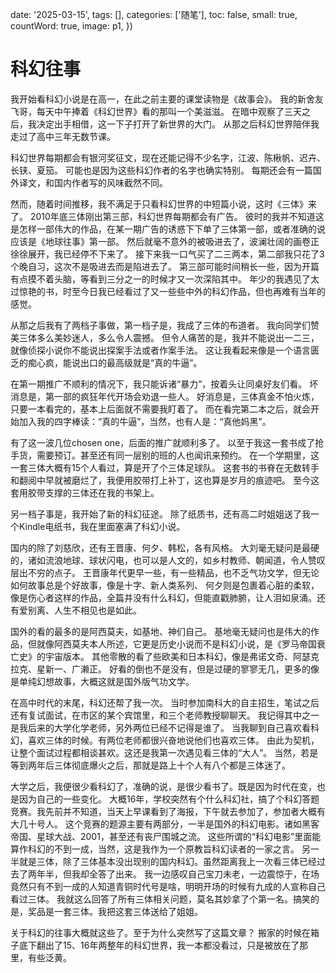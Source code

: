 
  date: '2025-03-15',
  tags: [],
  categories: ['随笔'],
  toc: false,
  small: true,
  countWord: true,
  image: p1,
})

# 科幻往事

我开始看科幻小说是在高一，在此之前主要的课堂读物是《故事会》。
我的新舍友飞哥，每天中午捧着《科幻世界》看的那叫一个美滋滋。
在暗中观察了三天之后，我决定出手相借，这一下子打开了新世界的大门。
从那之后科幻世界陪伴我走过了高中三年无数节课。

科幻世界每期都会有银河奖征文，现在还能记得不少名字，江波、陈楸帆、迟卉、长铗、夏笳。
可能也是因为这些科幻作者的名字也确实特别。
每期还会有一篇国外译文，和国内作者写的风味截然不同。

然而，随着时间推移，我不满足于只看科幻世界的中短篇小说，这时《三体》来了。
2010年底三体刚出第三部，科幻世界每期都会有广告。
彼时的我并不知道这是怎样一部伟大的作品，在某一期广告的诱惑下下单了三体第一部，或者准确的说应该是《地球往事》第一部。
然后就毫不意外的被吸进去了，波澜壮阔的画卷正徐徐展开，我已经停不下来了。
接下来我一口气买了二三两本，第二部我只花了3个晚自习，这次不是吸进去而是陷进去了。
第三部可能时间稍长一些，因为开篇有点摸不着头脑，等看到三分之一的时候才又一次深陷其中。
年少的我遇见了太过惊艳的书，时至今日我已经看过了又一些些中外的科幻作品，但也再难有当年的感觉。

从那之后我有了两档子事做，第一档子是，我成了三体的布道者。
我向同学们赞美三体多么美妙迷人，多么令人震撼。
但令人痛苦的是，我并不能说出一二三，就像侦探小说你不能说出探案手法或者作案手法。
这让我看起来像是一个语言匮乏的痴心疯，能说出口的最高级就是“真的牛逼”。

在第一期推广不顺利的情况下，我只能诉诸“暴力”，按着头让同桌好友们看。
坏消息是，第一部的疯狂年代开场会劝退一些人。
好消息是，三体真金不怕火炼，只要一本看完的，基本上后面就不需要我盯着了。
而在看完第二本之后，就会开始加入我的四字棒读：“真的牛逼”，当然，也有人是：“真他妈黑”。

有了这一波几位chosen one，后面的推广就顺利多了。
以至于我这一套书成了抢手货，需要预订。甚至还有同一层别的班的人也闻讯来预约。
在一个学期里，这一套三体大概有15个人看过，算是开了个三体足球队。
这套书的书脊在无数转手和翻阅中早就被磨烂了，我便用胶带打上补丁，这也算是岁月的痕迹吧。
至今这套用胶带支撑的三体还在我的书架上。

另一档子事是，我开始了新的科幻征途。
除了纸质书，还有高二时姐姐送了我一个Kindle电纸书，我在里面塞满了科幻小说。

国内的除了刘慈欣，还有王晋康、何夕、韩松，各有风格。
大刘毫无疑问是最硬的，诸如流浪地球、球状闪电，也可以是人文的，如乡村教师、朝闻道，令人赞叹层出不穷的点子。
王晋康年代更早一些，有一些精品，也不乏气功文学，但无论如何故事总是个好故事，像是十字、新人类系列、
何夕则是包裹着心脏的柔软，像是伤心者这样的作品，全篇并没有什么科幻，但能直戳肺腑，让人泪如泉涌。还有爱别离、人生不相见也是如此。

国外的看的最多的是阿西莫夫，如基地、神们自己。
基地毫无疑问也是伟大的作品，但就像阿西莫夫本人所述，它更是历史小说而不是科幻小说，是《罗马帝国衰亡史》的宇宙版本。
其他零散的看了些欧美和日本科幻，像是弗诺文奇、阿瑟克拉克、星新一、广濑正。
好看的倒也不是没有，但是过硬的寥寥无几，更多的像是单纯幻想故事，大概这就是国外版气功文学。

在高中时代的末尾，科幻还帮了我一次。
当时参加南科大的自主招生，笔试之后还有复试面试，在市区的某个宾馆里，和三个老师教授聊聊天。
我记得其中之一是我后来的大学化学老师，另外两位已经不记得是谁了。
当我聊到自己喜欢看科幻，喜欢三体的时候。有两位老师都很兴奋地说他们也喜欢三体。
由此为契机，让整个面试过程都相谈甚欢。这还是我第一次遇见看三体的“大人”。
当然，若是等到两年后三体彻底爆火之后，那就是路上十个人有八个都是三体迷了。

大学之后，我便很少看科幻了，准确的说，是很少看书了。既是因为时代在变，也是因为自己的一些变化。
大概16年，学校突然有个什么科幻社，搞了个科幻答题竞赛。我先前并不知道，当天上早课看到了海报，下午就去参加了，参加者大概有大几十号人。
这个竞赛的题源主要有两部分，一半是国外的科幻电影。诸如黑客帝国、星球大战、2001，甚至还有丧尸围城之流。
这些所谓的“科幻电影”里面能算作科幻的不到一成，当然，这是我作为一个原教旨科幻读者的一家之言。
另一半就是三体，除了三体基本没出现别的国内科幻。虽然距离我上一次看三体已经过去了两年半，但我却全答了出来。
我一边感叹自己宝刀未老，一边震惊于，在场竟然只有不到一成的人知道青铜时代号是啥，明明开场的时候有九成的人宣称自己看过三体。
我就这么回答了所有三体相关问题，莫名其妙拿了个第一名。搞笑的是，奖品是一套三体。我把这套三体送给了姐姐。

关于科幻的往事大概就这些了。至于为什么突然写了这篇文章？
搬家的时候在箱子底下翻出了15、16年两整年的科幻世界，我一本都没看过，只是被放在了那里，有些泛黄。
